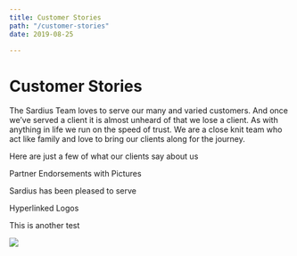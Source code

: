 ```yaml
---
title: Customer Stories
path: "/customer-stories"
date: 2019-08-25

---
```

# Customer Stories

The Sardius Team loves to serve our many and varied customers. And once we’ve
served a client it is almost unheard of that we lose a client. As with anything
in life we run on the speed of trust. We are a close knit team who act like
family and love to bring our clients along for the journey.

Here are just a few of what our clients say about us

Partner Endorsements with Pictures

Sardius has been pleased to serve

Hyperlinked Logos

This is another test 

![](/content/images/anomaly-oRskqiH7FNc-unsplash.jpg)
